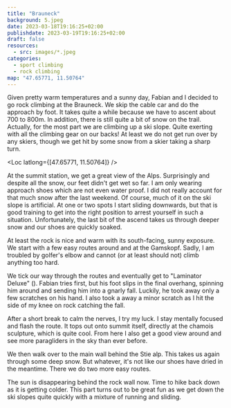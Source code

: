 ```yaml
---
title: "Brauneck"
background: 5.jpeg
date: 2023-03-18T19:16:25+02:00
publishdate: 2023-03-19T19:16:25+02:00
draft: false
resources:
  - src: images/*.jpeg
categories:
  - sport climbing
  - rock climbing
map: "47.65771, 11.50764"
---
```


Given pretty warm temperatures and a sunny day, Fabian and I decided to go
rock climbing at the Brauneck. We skip the cable car and do the approach by
foot. It takes quite a while because we have to ascent about 700 to 800m. In
addition, there is still quite a bit of snow on the trail. Actually, for the
most part we are climbing up a ski slope. Quite exerting with all the climbing
gear on our backs! At least we do not get run over by any skiers, though we get
hit by some snow from a skier taking a sharp turn.

<Loc latlong={[47.65771, 11.50764]} />

<Rimg src="1.jpeg" alt="View back to Lenggries." />

At the summit station, we get a great view of the Alps. Surprisingly and despite
all the snow, our feet didn't get wet so far. I am only wearing
approach shoes which are not even water proof. I did not really account for that
much snow after the <Link to="/posts/230312-brunschkopf/">last weekend</Link>.
Of course, much of it on the ski slope is artificial. At one or two spots I start
sliding downwards, but that is good training to get into the right position to
arrest yourself in such a situation. Unfortunately, the last bit of the ascend
takes us through deeper snow and our shoes are quickly soaked.

<Pano src="1.jpeg" alt="" />

At least the rock is nice and warm with its south-facing, sunny exposure. We
start with a few easy routes around <Grade system="UIAA" value="4" /> and <Grade
system="UIAA" value="5" /> at the Gamskopf. Sadly, I am troubled by golfer's
elbow and cannot (or at least should not) climb anything too hard.

We tick our way through the routes and eventually get to "Laminator Deluxe"
(<Grade system="UIAA" value="6" />). Fabian tries first, but his foot slips in
the final overhang, spinning him around and sending him into a gnarly fall.
Luckily, he took away only a few scratches on his hand. I also took a away
a minor scratch as I hit the side of my knee on rock catching the fall.

After a short break to calm the nerves, I try my luck. I stay mentally focused
and flash the route. It tops out onto summit itself, directly at the chamois
sculpture, which is quite cool. From here I also get a good view around and see
more paragliders in the sky than ever before.

<Gallery large="true">
  <Rimg
    src="2.jpeg"
    caption="The chamois sculpture on the Gamskopf (“chamois
head”)."
  />
  <Rimg src="3.jpeg" caption="So many paragliders!" />
</Gallery>

We then walk over to the main wall behind the Stie alp. This takes us again
through some deep snow. But whatever, it's not like our shoes have dried in the
meantime. There we do two more easy routes.

<Rimg src="5.jpeg" alt="Stepping through deep snow." />

<Gallery>
  <Rimg src="6.jpeg" caption="At the base of the climb." />
  <Rimg src="7.jpeg" caption="The Stie alp with the Alps in the background." />
</Gallery>

The sun is disappearing behind the rock wall now. Time to hike back down as it
is getting colder. This part turns out to be great fun as we get down the ski
slopes quite quickly with a mixture of running and sliding.
